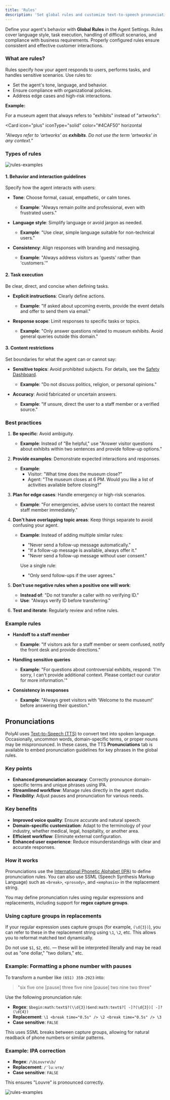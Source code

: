 ```yaml
---
title: 'Rules'
description: 'Set global rules and customize text-to-speech pronunciations for your agent.'
---
```


Define your agent's behavior with **Global Rules** in the Agent Settings. Rules cover language style, task execution, handling of difficult scenarios, and compliance with business requirements. Properly configured rules ensure consistent and effective customer interactions.

### What are rules?

Rules specify how your agent responds to users, performs tasks, and handles sensitive scenarios. Use rules to:

- Set the agent's tone, language, and behavior.
- Ensure compliance with organizational policies.
- Address edge cases and high-risk interactions.

**Example:**

For a museum agent that always refers to "exhibits" instead of "artworks":

<Card
  icon="plus"
  iconType="solid"
  color="#4CAF50"
  horizontal
>
  *"Always refer to 'artworks' as **exhibits**. Do not use the term 'artworks' in any context."*
</Card>

### Types of rules

![rules-examples](/images/rules-types.png)

#### 1. Behavior and interaction guidelines

Specify how the agent interacts with users:

- **Tone**: Choose formal, casual, empathetic, or calm tones.
  - **Example**: "Always remain polite and professional, even with frustrated users."

- **Language style**: Simplify language or avoid jargon as needed.
  - **Example**: "Use clear, simple language suitable for non-technical users."

- **Consistency**: Align responses with branding and messaging.
  - **Example**: "Always address visitors as 'guests' rather than 'customers.'"

#### 2. Task execution

<Tip> Be clear, direct, and concise when defining tasks. </Tip>

- **Explicit instructions**: Clearly define actions.
  - **Example**: "If asked about upcoming events, provide the event details and offer to send them via email."

- **Response scope**: Limit responses to specific tasks or topics.
  - **Example**: "Only answer questions related to museum exhibits. Avoid general queries outside this domain."

#### 3. Content restrictions

Set boundaries for what the agent can or cannot say:

- **Sensitive topics**: Avoid prohibited subjects. For details, see the [Safety Dashboard](/analytics/dashboards/safety).
  - **Example**: "Do not discuss politics, religion, or personal opinions."

- **Accuracy**: Avoid fabricated or uncertain answers.
  - **Example**: "If unsure, direct the user to a staff member or a verified source."

### Best practices

1. **Be specific**: Avoid ambiguity.
   - **Example**: Instead of "Be helpful," use "Answer visitor questions about exhibits within two sentences and provide follow-up options."

2. **Provide examples**: Demonstrate expected interactions and responses.
   - **Example**:
     - Visitor: "What time does the museum close?"
     - Agent: "The museum closes at 6 PM. Would you like a list of activities available before closing?"

3. **Plan for edge cases**: Handle emergency or high-risk scenarios.
   - **Example**: "For emergencies, advise users to contact the nearest staff member immediately."

4. **Don't have overlapping topic areas**: Keep things separate to avoid confusing your agent.
   - **Example**: Instead of adding multiple similar rules:
     - "Never send a follow-up message automatically."
     - "If a follow-up message is available, always offer it."
     - "Never send a follow-up message without user consent."

     Use a single rule:
     - "Only send follow-ups if the user agrees."

5. **Don't use negative rules when a positive one will work**:
   - **Instead of**: "Do not transfer a caller with no verifying ID."
   - **Use**: "Always verify ID before transferring."

6. **Test and iterate**: Regularly review and refine rules.

### Example rules

- **Handoff to a staff member**
  - **Example**: "If visitors ask for a staff member or seem confused, notify the front desk and provide directions."

- **Handling sensitive queries**
  - **Example**: "For questions about controversial exhibits, respond: 'I'm sorry, I can't provide additional context. Please contact our curator for more information.'"

- **Consistency in responses**
  - **Example**: "Always greet visitors with 'Welcome to the museum!' before answering their question."

## Pronunciations

PolyAI uses [Text-to-Speech (TTS)](https://www.nvidia.com/en-gb/glossary/text-to-speech/) to convert text into spoken language. Occasionally, uncommon words, domain-specific terms, or proper nouns may be mispronounced. In these cases, the TTS **Pronunciations** tab is available to embed pronunciation guidelines for key phrases in the global rules.

### Key points

- **Enhanced pronunciation accuracy**: Correctly pronounce domain-specific terms and unique phrases using IPA.
- **Streamlined workflow**: Manage rules directly in the agent studio.
- **Flexibility**: Adjust pauses and pronunciation for various needs.

### Key benefits

- **Improved voice quality**: Ensure accurate and natural speech.
- **Domain-specific customization**: Adapt to the terminology of your industry, whether medical, legal, hospitality, or another area.
- **Efficient workflow**: Eliminate external configuration.
- **Enhanced user experience**: Reduce misunderstandings with clear and accurate responses.

### How it works

Pronunciations use the [International Phonetic Alphabet (IPA)](https://pronunciationstudio.com/english-ipa-chart/) to define pronunciation rules. You can also use SSML (Speech Synthesis Markup Language) such as `<break>`, `<prosody>`, and `<emphasis>` in the replacement string.

You may define pronunciation rules using regular expressions and replacements, including support for **regex capture groups**.

### Using capture groups in replacements

If your regular expression uses capture groups (for example, `(\d{3})`), you can refer to these in the replacement string using `\1`, `\2`, etc. This allows you to reformat matched text dynamically.

Do not use `$1`, `$2`, etc. — these will be interpreted literally and may be read out as "one dollar," "two dollars," etc.

### Example: Formatting a phone number with pauses

To transform a number like `(651) 359-2923` into:

> "six five one [pause] three five nine [pause] two nine two three"

Use the following pronunciation rule:

- **Regex**: `$begin:math:text$?(\\d{3})$end:math:text$?[ -]?(\d{3})[ -]?(\d{4})`
- **Replacement**: `\1 <break time="0.5s" /> \2 <break time="0.5s" /> \3`
- **Case sensitive**: `FALSE`

This uses SSML breaks between capture groups, allowing for natural readback of phone numbers or similar patterns.

### Example: IPA correction

- **Regex**: `/\bLouvre\b/`
- **Replacement**: `/ˈluːvrə/`
- **Case sensitive**: `FALSE`

This ensures "Louvre" is pronounced correctly.

![rules-examples](/images/tts-pronunciation.png)